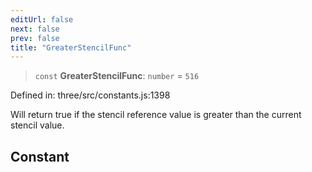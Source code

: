 ```yaml
---
editUrl: false
next: false
prev: false
title: "GreaterStencilFunc"
---
```


> `const` **GreaterStencilFunc**: `number` = `516`

Defined in: three/src/constants.js:1398

Will return true if the stencil reference value is greater than the current stencil value.

## Constant
